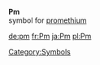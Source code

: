 '''Pm'''<br>{{chemistry}} symbol for [[promethium]]
[[Category:Symbols]]

[[de:pm]]
[[fr:Pm]]
[[ja:Pm]]
[[pl:Pm]]